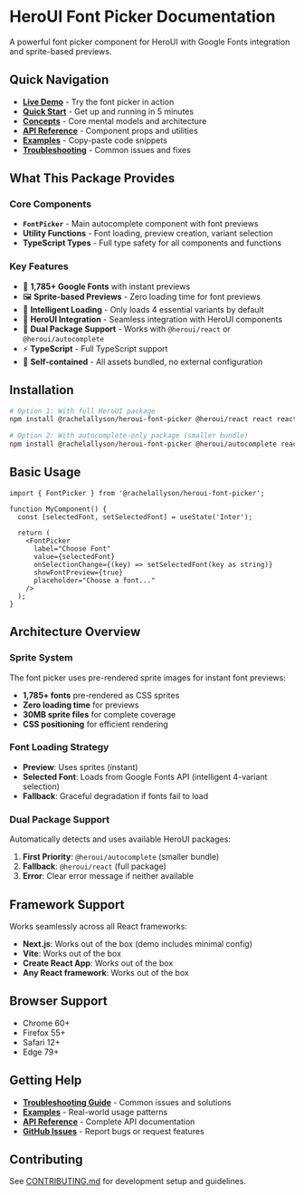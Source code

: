 # HeroUI Font Picker Documentation

A powerful font picker component for HeroUI with Google Fonts integration and sprite-based previews.

## Quick Navigation

- [**Live Demo**](./demo.mdx) - Try the font picker in action
- [**Quick Start**](./guides/quickstart.mdx) - Get up and running in 5 minutes
- [**Concepts**](./concepts.mdx) - Core mental models and architecture
- [**API Reference**](./reference/api.mdx) - Component props and utilities
- [**Examples**](./recipes/examples.mdx) - Copy-paste code snippets
- [**Troubleshooting**](./troubleshooting.mdx) - Common issues and fixes

## What This Package Provides

### Core Components

- **`FontPicker`** - Main autocomplete component with font previews
- **Utility Functions** - Font loading, preview creation, variant selection
- **TypeScript Types** - Full type safety for all components and functions

### Key Features

- 🎨 **1,785+ Google Fonts** with instant previews
- 🖼️ **Sprite-based Previews** - Zero loading time for font previews  
- 🚀 **Intelligent Loading** - Only loads 4 essential variants by default
- 🎯 **HeroUI Integration** - Seamless integration with HeroUI components
- 📱 **Dual Package Support** - Works with `@heroui/react` or `@heroui/autocomplete`
- ⚡ **TypeScript** - Full TypeScript support
- 🎨 **Self-contained** - All assets bundled, no external configuration

## Installation

```bash
# Option 1: With full HeroUI package
npm install @rachelallyson/heroui-font-picker @heroui/react react react-dom

# Option 2: With autocomplete-only package (smaller bundle)
npm install @rachelallyson/heroui-font-picker @heroui/autocomplete react react-dom
```

## Basic Usage

```tsx
import { FontPicker } from '@rachelallyson/heroui-font-picker';

function MyComponent() {
  const [selectedFont, setSelectedFont] = useState('Inter');

  return (
    <FontPicker
      label="Choose Font"
      value={selectedFont}
      onSelectionChange={(key) => setSelectedFont(key as string)}
      showFontPreview={true}
      placeholder="Choose a font..."
    />
  );
}
```

## Architecture Overview

### Sprite System

The font picker uses pre-rendered sprite images for instant font previews:

- **1,785+ fonts** pre-rendered as CSS sprites
- **Zero loading time** for previews
- **30MB sprite files** for complete coverage
- **CSS positioning** for efficient rendering

### Font Loading Strategy

- **Preview**: Uses sprites (instant)
- **Selected Font**: Loads from Google Fonts API (intelligent 4-variant selection)
- **Fallback**: Graceful degradation if fonts fail to load

### Dual Package Support

Automatically detects and uses available HeroUI packages:

1. **First Priority**: `@heroui/autocomplete` (smaller bundle)
2. **Fallback**: `@heroui/react` (full package)
3. **Error**: Clear error message if neither available

## Framework Support

Works seamlessly across all React frameworks:

- **Next.js**: Works out of the box (demo includes minimal config)
- **Vite**: Works out of the box
- **Create React App**: Works out of the box
- **Any React framework**: Works out of the box

## Browser Support

- Chrome 60+
- Firefox 55+
- Safari 12+
- Edge 79+

## Getting Help

- [**Troubleshooting Guide**](./troubleshooting.md) - Common issues and solutions
- [**Examples**](./recipes/examples.md) - Real-world usage patterns
- [**API Reference**](./reference/api.md) - Complete API documentation
- [**GitHub Issues**](https://github.com/rachelallyson/heroui-font-picker/issues) - Report bugs or request features

## Contributing

See [CONTRIBUTING.md](../CONTRIBUTING.md) for development setup and guidelines.
